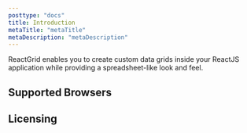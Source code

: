 ```yaml
---
posttype: "docs"
title: Introduction
metaTitle: "metaTitle"
metaDescription: "metaDescription"
---
```



ReactGrid enables you to create custom data grids inside your ReactJS application while providing a spreadsheet-like look and feel.

## Supported Browsers


## Licensing
